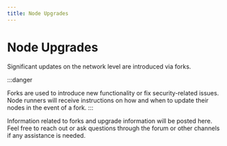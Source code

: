 ```yaml
---
title: Node Upgrades
---
```

# Node Upgrades

Significant updates on the network level are introduced via forks.

:::danger

Forks are used to introduce new functionality or fix security-related issues. Node runners will receive instructions on how and when to update their nodes in the event of a fork.
:::

Information related to forks and upgrade information will be posted here. Feel free to reach out or ask questions through the forum or other channels if any assistance is needed.
